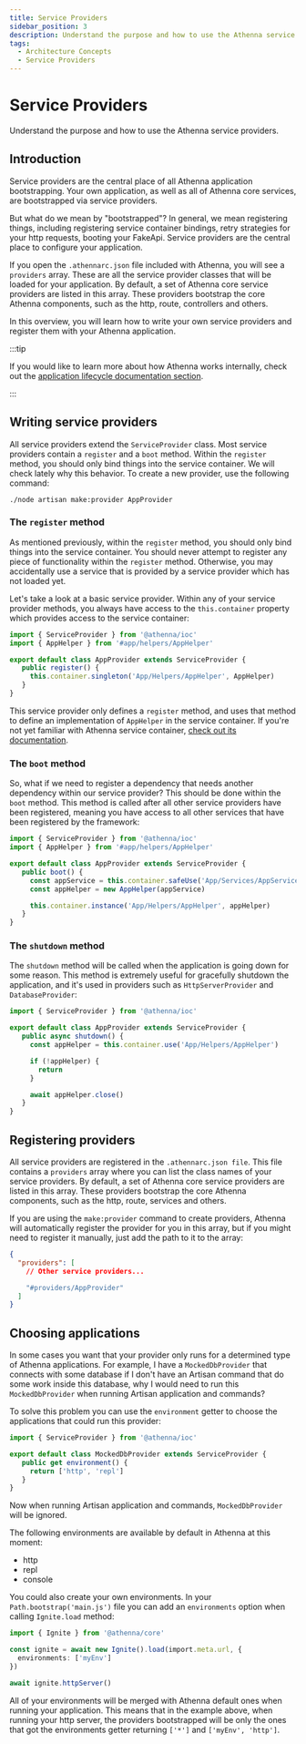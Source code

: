 ```yaml
---
title: Service Providers
sidebar_position: 3
description: Understand the purpose and how to use the Athenna service providers.
tags:
  - Architecture Concepts
  - Service Providers
---
```


# Service Providers

Understand the purpose and how to use the Athenna service providers.

## Introduction

Service providers are the central place of all Athenna application bootstrapping.
Your own application, as well as all of Athenna core services, are bootstrapped
via service providers.

But what do we mean by "bootstrapped"? In general, we mean registering things,
including registering service container bindings, retry strategies for your http
requests, booting your FakeApi. Service providers are the central place to
configure your application.

If you open the `.athennarc.json` file included with Athenna, you will see a
`providers` array. These are all the service provider classes that will be
loaded for your application. By default, a set of Athenna core service
providers are listed in this array. These providers bootstrap the core
Athenna components, such as the http, route, controllers and others.

In this overview, you will learn how to write your own service providers and
register them with your Athenna application.

:::tip

If you would like to learn more about how Athenna works internally, check
out the [application lifecycle documentation section](/docs/architecture-concepts/application-lifecycle).

:::

## Writing service providers

All service providers extend the `ServiceProvider` class. Most service providers
contain a `register` and a `boot` method. Within the `register` method, you should
only bind things into the service container. We will check lately why this
behavior. To create a new provider, use the following command:

```shell
./node artisan make:provider AppProvider
```

### The `register` method

As mentioned previously, within the `register` method, you should only bind
things into the service container. You should never attempt to register any
piece of functionality within the `register` method. Otherwise, you may
accidentally use a service that is provided by a service provider which has
not loaded yet.

Let's take a look at a basic service provider. Within any of your service
provider methods, you always have access to the `this.container` property
which provides access to the service container:

```typescript
import { ServiceProvider } from '@athenna/ioc'
import { AppHelper } from '#app/helpers/AppHelper'

export default class AppProvider extends ServiceProvider {
   public register() {
     this.container.singleton('App/Helpers/AppHelper', AppHelper)
   }
}
```

This service provider only defines a `register` method, and uses that method to
define an implementation of `AppHelper` in the service container. If you're
not yet familiar with Athenna service container, [check out its documentation](/docs/architecture-concepts/service-container).

### The `boot` method

So, what if we need to register a dependency that needs another dependency
within our service provider? This should be done within the `boot` method.
This method is called after all other service providers have been registered,
meaning you have access to all other services that have been registered by
the framework:

```typescript
import { ServiceProvider } from '@athenna/ioc'
import { AppHelper } from '#app/helpers/AppHelper'

export default class AppProvider extends ServiceProvider {
   public boot() {
     const appService = this.container.safeUse('App/Services/AppService')
     const appHelper = new AppHelper(appService)

     this.container.instance('App/Helpers/AppHelper', appHelper)
   }
}
```

### The `shutdown` method

The `shutdown` method will be called when the application is going down for
some reason. This method is extremely useful for gracefully shutdown the
application, and it's used in providers such as `HttpServerProvider` and
`DatabaseProvider`:

```typescript
import { ServiceProvider } from '@athenna/ioc'

export default class AppProvider extends ServiceProvider {
   public async shutdown() {
     const appHelper = this.container.use('App/Helpers/AppHelper')

     if (!appHelper) {
       return
     }

     await appHelper.close()
   }
}
```

## Registering providers

All service providers are registered in the `.athennarc.json file`. This file
contains a `providers` array where you can list the class names of your service
providers. By default, a set of Athenna core service providers are listed in
this array. These providers bootstrap the core Athenna components, such as
the http, route, services and others.

If you are using the `make:provider` command to create providers, Athenna
will automatically register the provider for you in this array, but if you
might need to register it manually, just add the path to it to the array:

```json
{
  "providers": [
    // Other service providers...

    "#providers/AppProvider"
  ]
}
```

## Choosing applications

In some cases you want that your provider only runs for a determined type of
Athenna applications. For example, I have a `MockedDbProvider` that connects
with some database if I don't have an Artisan command that do some work
inside this database, why I would need to run this `MockedDbProvider` when
running Artisan application and commands?

To solve this problem you can use the `environment` getter to choose the
applications that could run this provider:

```typescript
import { ServiceProvider } from '@athenna/ioc'

export default class MockedDbProvider extends ServiceProvider {
   public get environment() {
     return ['http', 'repl']
   }
}
```

Now when running Artisan application and commands, `MockedDbProvider` will be
ignored.

The following environments are available by default in Athenna at this moment:

- http
- repl
- console

You could also create your own environments. In your `Path.bootstrap('main.js')` file
you can add an `environments` option when calling `Ignite.load` method:

```typescript
import { Ignite } from '@athenna/core'

const ignite = await new Ignite().load(import.meta.url, {
  environments: ['myEnv']
})

await ignite.httpServer()
```

All of your environments will be merged with Athenna default ones when running
your application. This means that in the example above, when running your
http server, the providers bootstrapped will be only the ones that got the
environments getter returning `['*']` and `['myEnv', 'http']`.
